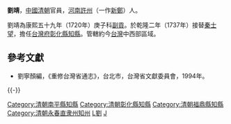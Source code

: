 {{for|名叫劉靖的其他人物|刘靖 (消歧义)}}
'''劉靖'''，[[中國|中國]][[清朝|清朝]]官員，[[河南|河南]][[許州|許州]]（一作[[新鄭|新鄭]]）人。

劉靖為康熙五十九年（1720年）庚子科[[副貢|副貢]]。於乾隆二年（1737年）接替[[秦士望|秦士望]]，擔任[[台灣府|台灣府]][[彰化縣|彰化縣]][[知縣|知縣]]。管轄約今[[台灣|台灣]]中西部區域。

==參考文獻==
*劉寧顏編，《重修台灣省通志》，台北市，台灣省文獻委員會，1994年。
{{-}}
{{start box}}
{{s-off}}
{{succession box|蔡維義|彭祐|[[延平府|延平府]]南平縣[[知縣|知縣]]|[[雍正|雍正]]七年<br />（1729年）}}
{{Succession box|[[秦士望|秦士望]]|[[許廷璠|許廷璠]]|[[台灣府|台灣府]][[彰化縣|彰化縣]][[知縣|知縣]]|<small>乾隆二年（1737年）上任</small>}}
{{succession box|黃曾|馬義|[[福寧府|福寧府]]福鼎縣[[知縣|知縣]]|[[乾隆|乾隆]]六年－七年<br />（1741－1742年）}}
{{succession box|杜昌丁|[[李淮浦|李淮浦]]|[[永春州|永春州]][[知州|知州]]|[[乾隆|乾隆]]七年－八年<br />（1742－1743年）}}
{{end box}}

[[Category:清朝南平縣知縣|Category:清朝南平縣知縣]]
[[Category:清朝彰化縣知縣|Category:清朝彰化縣知縣]]
[[Category:清朝福鼎縣知縣|Category:清朝福鼎縣知縣]]
[[Category:清朝永春直隶州知州|Category:清朝永春直隶州知州]]
[[Category:新郑人|L劉]]
[[Category:劉姓|J]]